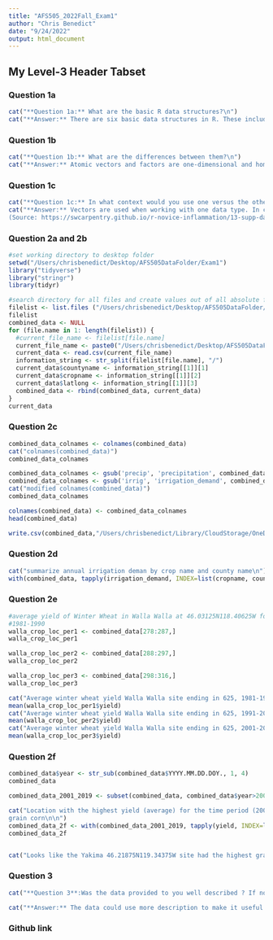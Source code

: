 ```yaml
---
title: "AFS505_2022Fall_Exam1"
author: "Chris Benedict"
date: "9/24/2022"
output: html_document
---
```

## My Level-3 Header Tabset {.tabset}

### Question 1a {.tabset}
```r
cat("**Question 1a:** What are the basic R data structures?\n")
cat("**Answer:** There are six basic data structures in R. These include: atomic vector, list, array/matrix, data frame, and factors (Source: class notes).\n") 
```

### Question 1b {.tabset}
```r

cat("**Question 1b:** What are the differences between them?\n")
cat("**Answer:** Atomic vectors and factors are one-dimensional and homogenous. A list is one-dimensional but heterogeneous. A matrix is two-dimensional and homogeneous. Data frames are two-dimensional but heterogeneous. An array is non-dimensional and homogeneous. Vectors are the most basic data structure and a matrix is an atomic vector with dimensions (think rows and columns). Lists are not limited to a single type and may consist of several data types. A data frame is a structured list where all elements have the same length. Factors have set levels and are like character vectors (Source: class notes).\n")
```

### Question 1c {.tabset}
```r

cat("**Question 1c:** In what context would you use one versus the other?\n")
cat("**Answer:** Vectors are used when working with one data type. In contrast, lists would be used when you are working with heterogeneous data types. Like vectors, matrices are homogenous but are two-dimensional in a grid-like fashion. Factors are commonly used in data analysis for statistical modeling. Data frames are commonly used in the analysis of scientific data as they are arraigned in a two-dimensional grid with columns and rows.  This structure is desirable when working with data that is described by two factors (row and column) and the data itself can be of various types (numeric, factor, or character). 
(Source: https://swcarpentry.github.io/r-novice-inflammation/13-supp-data-structures/, https://www.geeksforgeeks.org/data-structures-in-r-programming/, https://intellipaat.com/blog/tutorial/r-programming/data-structures-r-programming/).\n")
```

### Question 2a and 2b {.tabset}
```r

#set working directory to desktop folder
setwd("/Users/chrisbenedict/Desktop/AFS505DataFolder/Exam1")
library("tidyverse")
library("stringr")
library(tidyr)

#search directory for all files and create values out of all absolute file paths
filelist <- list.files ("/Users/chrisbenedict/Desktop/AFS505DataFolder/Exam1/CropModelResults", all.files = FALSE, recursive = TRUE)
filelist
combined_data <- NULL 
for (file.name in 1: length(filelist)) {
  #current_file_name <- filelist[file.name]
  current_file_name <- paste0("/Users/chrisbenedict/Desktop/AFS505DataFolder/Exam1/CropModelResults/",filelist[file.name])
  current_data <- read.csv(current_file_name)
  information_string <- str_split(filelist[file.name], "/")
  current_data$countyname <- information_string[[1]][1]
  current_data$cropname <- information_string[[1]][2]
  current_data$latlong <- information_string[[1]][3]
  combined_data <- rbind(combined_data, current_data)
}
current_data
```

### Question 2c {.tabset}
```r

combined_data_colnames <- colnames(combined_data)
cat("colnames(combined_data)")
combined_data_colnames

combined_data_colnames <- gsub('precip', 'precipitation', combined_data_colnames)
combined_data_colnames <- gsub('irrig', 'irrigation_demand', combined_data_colnames)
cat("modified colnames(combined_data)")
combined_data_colnames

colnames(combined_data) <- combined_data_colnames
head(combined_data)

write.csv(combined_data,"/Users/chrisbenedict/Library/CloudStorage/OneDrive-WashingtonStateUniversity(email.wsu.edu)/Documents/Work Docs/2022/Coursework/AFS 505/Exams/AFS505_Exam1_Q2c_Benedict.csv", row.names = FALSE)
```

### Question 2d {.tabset}
```r

cat("summarize annual irrigation deman by crop name and county name\n")
with(combined_data, tapply(irrigation_demand, INDEX=list(cropname, countyname),FUN=sum))
```

### Question 2e {.tabset}
```r

#average yield of Winter Wheat in Walla Walla at 46.03125N118.40625W for the year ranges (1981-1990), (1991-2000), and (2001-2019)
#1981-1990
walla_crop_loc_per1 <- combined_data[278:287,]
walla_crop_loc_per1

walla_crop_loc_per2 <- combined_data[288:297,]
walla_crop_loc_per2

walla_crop_loc_per3 <- combined_data[298:316,]
walla_crop_loc_per3

cat("Average winter wheat yield Walla Walla site ending in 625, 1981-1990\n")
mean(walla_crop_loc_per1$yield)
cat("Average winter wheat yield Walla Walla site ending in 625, 1991-2000\n")
mean(walla_crop_loc_per2$yield)
cat("Average winter wheat yield Walla Walla site ending in 625, 2001-2019\n")
mean(walla_crop_loc_per3$yield)
```

### Question 2f {.tabset}
```r

combined_data$year <- str_sub(combined_data$YYYY.MM.DD.DOY., 1, 4)
combined_data

combined_data_2001_2019 <- subset(combined_data, combined_data$year>2000 & combined_data$year<2020) 

cat("Location with the highest yield (average) for the time period (2001-2019) for
grain corn\n\n")
combined_data_2f <- with(combined_data_2001_2019, tapply(yield, INDEX=list(cropname, latlong),FUN=mean))
combined_data_2f


cat("Looks like the Yakima 46.21875N119.34375W site had the highest grain corn yield average between 2001-2019")
```
### Question 3 {.tabset}
```r

cat("**Question 3**:Was the data provided to you well described ? If not, what information was missing? Comment on what kind of metadata (description about the data) should be included as as best practice while sharing datasets?\n")

cat("**Answer:** The data could use more description to make it useful for analysis. For example, no units on yield data were provided so we don't even know if there are in the same units across sites. Variety or hybrid details were also not provided so as it currently stands we cannot meaninfully analyze this data across sites. Especially since we are talking a time period of roughly 40 years. How were each of the crops seeded? What were the seeding rates? What unit is the irrigation data? Also the used biomass column is zero across all data points.\n") 
```

### Github link
